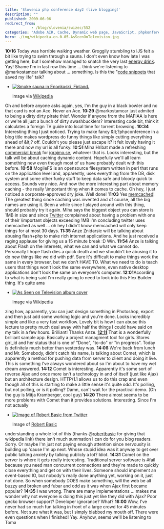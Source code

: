 ```yaml
---
title: 'Slovenia php conference day2 (live blogging)'
description: ""
published: 2009-06-06
redirect_from: 
            - /blog/slovenia/swizec/552
categories: "Adobe AIR, Cache, Dynamic web page, JavaScript, phpkonferenca, Programming, Uncategorized"
hero: ./img/wikipedia-en-0-05-AsSeenOnTelevision.jpg
---
```

**10:16** Today was horrible walking weather. Groggily stumbling to IJS felt a bit like trying to swim through a sauna. I don&#x27;t even know how late I was getting here, but I somehow managed to snatch the very last [energy drink](http://en.wikipedia.org/wiki/Energy_drink "Energy drink"). Yay! Shame I&#x27;m in last row this time ... think we&#x27;re listening to @markostamcar talking about ... something. Is this the &quot;[code snippets](http://en.wikipedia.org/wiki/Snippet_%28programming%29 "Snippet (programming)") that saved my life&quot; talk?

- [![Smoke sauna in Enonkoski, Finland.](http://upload.wikimedia.org/wikipedia/commons/thumb/b/b8/Smoke_sauna.JPG/300px-Smoke_sauna.JPG "Smoke sauna in Enonkoski, Finland.")](http://commons.wikipedia.org/wiki/Image:Smoke_sauna.JPG)

  Image via [Wikipedia](http://commons.wikipedia.org/wiki/Image:Smoke_sauna.JPG)

Oh and before anyone asks again, yes, I&#x27;m the guy in a black bowler and no that card is not an Ace. Never an Ace. **10:29** @markostamcar just admited to being a dirty dirty pirate thief. Wonder if anyone from the MAFIAA is here or we&#x27;re all just a bunch of dirty swashbucklers? Interesting code bit, think it calculates a foreign TV guide into local time for torrent browsing. **10:34** Interesting thing I just noticed. Trying to make fancy &amp;lt;?phpconference in a blog title makes wordpress do funny things like simply cutting everything ahead of &amp;lt;? off. Couldn&#x27;t you please just escape it? It felt lovely having it there and now my url is all funky. **10:51** Miha Hribat made a refreshing [commercial break](http://en.wikipedia.org/wiki/Commercial_break "Commercial break") for [igrajmo.se](http://www.igrajmo.se "Igrajmo.se"), whatever that is. Looks interesting, but the talk will be about caching dynamic content. Hopefully we&#x27;ll all learn something new even though most of us have probably dealt with this before. **10:58** MogileFS is an opensource filesystem written in perl that runs on the application level and, apparently, uses everything from the DB, disk system and some other funky stuff to keep data safe and bloody quick to access. Sounds very nice. And now the more interesting part about memory caching - the really \\important thing when it comes to cache. Oh hey, I just noticed a corporate-approved dry joke. Well done! **11:03** Yes [memcached](http://www.danga.com/memcached/ "Memcached")! The greatest thing since caching was invented and of course, all the big names are using it. Been a while since I played around with this thing, should probably try it again. Miha says the biggest object you can store is 1MB in size and since [Twitter](http://twitter.com "Twitter") complained about having a problem with one of their \\important objects exceeding 1MB I&#x27;m concluding twitter uses memcached as well ... oh hey I didn&#x27;t know memcached will only keep things for at most 30 days. **11:35** Anze Znidarsic will be talking about abusing flash+php to make rich internet applications. And he just received a raging applause for giving us a 15 minute break :D Win. **11:54** Anze is talking about Flash on the internets, what we can and what we cannot do. Personally I hope flash dies a quick death and we shouldn&#x27;t be abusing it to do new things like we did with pdf. Sure it&#x27;s difficult to make things work the same in every browser, but we don&#x27;t HAVE TO. What we need to do is teach users that things won&#x27;t look the same everywhere, even native desktop applications don&#x27;t look the same on everyone&#x27;s computer. **12:01**According to what is being said I&#x27;m really going to need to look into this Flex Builder thing. It&#x27;s quite ama

- [![As Seen on Television album cover](./img/wikipedia-en-0-05-AsSeenOnTelevision.jpg "As Seen on Television album cover")](http://en.wikipedia.org/wiki/Image:AsSeenOnTelevision.jpg)

  Image via [Wikipedia](http://en.wikipedia.org/wiki/Image:AsSeenOnTelevision.jpg)

zing how, apparently, you can just design something in Photoshop, export and then just add some working logic and you&#x27;re done. Looks incredibly simple and like a very fast workflow. Lovely bit is how I can abuse this lecture to pretty much deal away with half the things I could have said on my talk in a few hours. Brilliant! Thanks Anze. [**12:11**](http://commons.wikipedia.org/wiki/Image:CeBIT_2006_Philips_3D_Display_42_3D6W01_WOW_Richardson_Electronics_KUKFilm_1298_by_HDTVTotalDOTcom.jpg) That is a wonderfully brilliant sample app. Basically a project managment tool for girls. Stores girl_id and her status that is one of &quot;Done&quot;, &quot;to-do&quot; or &quot;in progress&quot;. Today is definitely much better than yesterday was. **14:06** We&#x27;re back from lunch and Mr. Somebody, didn&#x27;t catch his name, is talking about Comet, which is apparently a method for pushing data from server to client and doing it live. This is something I&#x27;ve always wondered about so I&#x27;m about to have my wet dream answered. **14:12** Comet is interesting. Apparently it&#x27;s some sort of reverse Ajax and once more isn&#x27;t a technology in and of itself (just like Ajax) but an architecture design. HTTP/1.1 allows us to do this crap and even though all of this is starting to make a little sense it&#x27;s quite odd. It&#x27;s polling, but not polling, or is it polling? Damn, can&#x27;t wait for the practical demo. (Oh the guy is Mitja Kramberger, cool guy) **14:20** There almost seems to be more problems with Comet than it provides solutions. Interesting. Since I&#x27;m not actually

- [![Image of Robert Basic from Twitter](http://s3.amazonaws.com/twitter_production/profile_images/184481624/mewhoelse100_normal.jpg "Image of Robert Basic from Twitter")](http://twitter.com/robertbasic)

  Image of [Robert Basic](http://twitter.com/robertbasic)

understanding a whole lot of this (thanks @[robertbasic](http://robertbasic.com "Robert Basic") for giving that wikipedia link) there isn&#x27;t much summation I can do for you blog readers. Sorry. Or maybe I&#x27;m just not paying enough attention since nervousity is building up &#x27;cause I&#x27;m up next. Whose stupid idea was it anyway to get over public talking anxiety by talking publicly a lot? Idiot. **14:31** Comet on the server is where it gets really interesting. Traditional server software is #fail because you need man concurrent connections and they&#x27;re made to quickly close everything and get on with their lives. Someone should implement an event-based IO, but nobody&#x27;s really done anything yet, working on it, just not done. So when somebody DOES make something, will the web be all buzzy and broken and fubar and odd as it was when Ajax first became popular? **14:35** I was wrong. There are many implementations ... makes me wonder why not everyone is doing this just yet like they did with Ajax? Poor gecko browser support? Developer ignorance? What? **16:00** Wow, I&#x27;ve never had so much fun talking in front of a large crowd for 45 minutes before. Not sure what it was, but I simply blabbed my mouth off. There were even questions when I finished! Yay. Anyhow, seems we&#x27;ll be listening to Toma